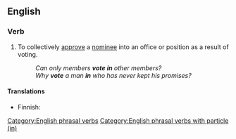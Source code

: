 ==English==

===Verb===
{{head|en|verb}}

# {{lb|en|transitive|or|intransitive}} To collectively [[approve]] a [[nominee]] into an office or position as a result of voting.
#: ''Can only members '''vote in''' other members?''
#: ''Why '''vote''' a man '''in''' who has never kept his promises?''

====Translations====
{{trans-top|to collectively approve a nominee}}
* Finnish: {{t+|fi|valita}}
{{trans-mid}}
{{trans-bottom}}

[[Category:English phrasal verbs]]
[[Category:English phrasal verbs with particle (in)]]